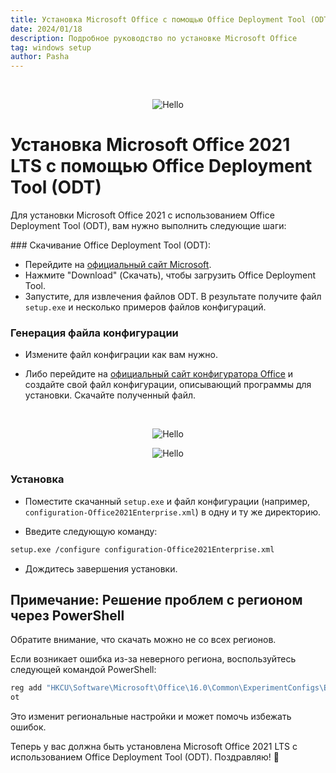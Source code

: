 ```yaml
---
title: Установка Microsoft Office с помощью Office Deployment Tool (ODT)
date: 2024/01/18
description: Подробное руководство по установке Microsoft Office
tag: windows setup
author: Pasha
---
```



<br />
<p align="center" width="100%">
<Image src="/assets/office.png" alt="Hello" width={400} height={400} />
</p>

# Установка Microsoft Office 2021 LTS с помощью Office Deployment Tool (ODT)

Для установки Microsoft Office 2021 с использованием Office Deployment Tool (ODT), вам нужно выполнить следующие шаги:

<Steps>
### Скачивание Office Deployment Tool (ODT):

-   Перейдите на [официальный сайт Microsoft](https://www.microsoft.com/en-us/download/details.aspx?id=49117).
-   Нажмите "Download" (Скачать), чтобы загрузить Office Deployment Tool.
-   Запустите, для извлечения файлов ODT. В результате получите файл `setup.exe` и несколько примеров файлов конфигураций.

### Генерация файла конфигурации

-   Измените файл конфиграции как вам нужно. 

-   Либо перейдите на [официальный сайт конфигуратора Office](https://config.office.com/deploymentsettings) и создайте свой файл конфигурации, описывающий программы для установки. Скачайте полученный файл.


<br />
<p align="center" width="100%">
<Image src="/assets/office-1.png" alt="Hello" width={600} height={400} />
</p>

<p align="center" width="100%">
<Image src="/assets/office-2.png" alt="Hello" width={600} height={400} />
</p>


### Установка
- Поместите скачанный `setup.exe` и файл конфигурации (например, `configuration-Office2021Enterprise.xml`) в одну и ту же директорию.

-   Введите следующую команду:

```bash
setup.exe /configure configuration-Office2021Enterprise.xml
```
- Дождитесь завершения установки.
</Steps>

## Примечание: Решение проблем с регионом через PowerShell
Обратите внимание, что скачать можно не со всех регионов.

Если возникает ошибка из-за неверного региона, воспользуйтесь следующей командой PowerShell:

```powershell
reg add "HKCU\Software\Microsoft\Office\16.0\Common\ExperimentConfigs\Ecs" /v "CountryCode" /t REG_SZ /d "std::wstring|US" /f
ot
```
Это изменит региональные настройки и может помочь избежать ошибок.

Теперь у вас должна быть установлена Microsoft Office 2021 LTS с использованием Office Deployment Tool (ODT). Поздравляю! 🎉
